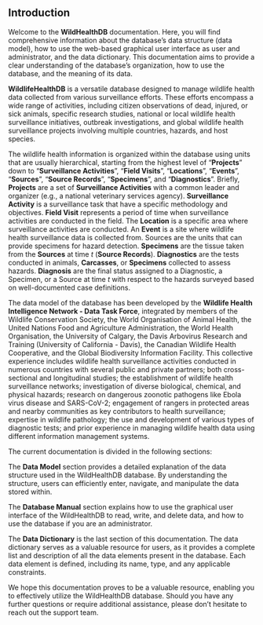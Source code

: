 ## Introduction {.unnumbered}

Welcome to the **WildHealthDB** documentation. Here, you will find comprehensive information about the database's data structure (data model), how to use the web-based graphical user interface as user and administrator, and the data dictionary. This documentation aims to provide a clear understanding of the database's organization, how to use the database, and the meaning of its data.

**WildlifeHealthDB** is a versatile database designed to manage wildlife health data collected from various surveillance efforts. These efforts encompass a wide range of activities, including citizen observations of dead, injured, or sick animals, specific research studies, national or local wildlife health surveillance initiatives, outbreak investigations, and global wildlife health surveillance projects involving multiple countries, hazards, and host species.

The wildlife health information is organized within the database using units that are usually hierarchical, starting from the highest level of "**Projects**" down to "**Surveillance Activities**", "**Field Visits**", "**Locations**", "**Events**", "**Sources**", "**Source Records**", "**Specimens**", and "**Diagnostics**".  Briefly, **Projects** are a set of **Surveillance Activities** with a common leader and organizer (e.g., a national veterinary services agency). **Surveillance Activity** is a surveillance task that have a specific methodology and objectives. **Field Visit** represents a period of time when surveillance activities are conducted in the field. The **Location** is a specific area where surveillance activities are conducted. An **Event** is a site where wildlife health surveillance data is collected from. Sources are the units that can provide specimens for hazard detection. **Specimens** are the tissue taken from the **Sources** at time *t* (**Source Records**). **Diagnostics** are the tests conducted in animals, **Carcasses**, or **Specimens** collected to assess hazards. **Diagnosis** are the final status assigned to a Diagnostic, a Specimen, or a Source at time *t* with respect to the hazards surveyed based on well-documented case definitions. 

The data model of the database has been developed by the **Wildlife Health Intelligence Network - Data Task Force**, integrated by members of the Wildlife Conservation Society, the World Organisation of Animal Health, the United Nations Food and Agriculture Administration, the World Health Organisation, the University of Calgary, the Davis Arbovirus Research and Training (University of California - Davis), the Canadian Wildlife Health Cooperative, and the Global Biodiversity Information Facility. This collective experience includes wildlife health surveillance activities conducted in numerous countries with several public and private partners; both cross-sectional and longitudinal studies; the establishment of wildlife health surveillance networks; investigation of diverse biological, chemical, and physical hazards; research on dangerous zoonotic pathogens like Ebola virus disease and SARS-CoV-2; engagement of rangers in protected areas and nearby communities as key contributors to health surveillance; expertise in wildlife pathology; the use and development of various types of diagnostic tests; and prior experience in managing wildlife health data using different information management systems. 

The current documentation is divided in the following sections:

The **Data Model** section provides a detailed explanation of the data structure used in the WildHealthDB database. By understanding the structure, users can efficiently enter, navigate, and manipulate the data stored within.

The **Database Manual** section explains how to use the graphical user interface of the WildHealthDB to read, write, and delete data, and how to use the database if you are an administrator.

The **Data Dictionary** is the last section of this documentation. The data dictionary serves as a valuable resource for users, as it provides a complete list and description of all the data elements present in the database. Each data element is defined, including its name, type, and any applicable constraints.

We hope this documentation proves to be a valuable resource, enabling you to effectively utilize the WildHealthDB database. Should you have any further questions or require additional assistance, please don't hesitate to reach out the support team.
